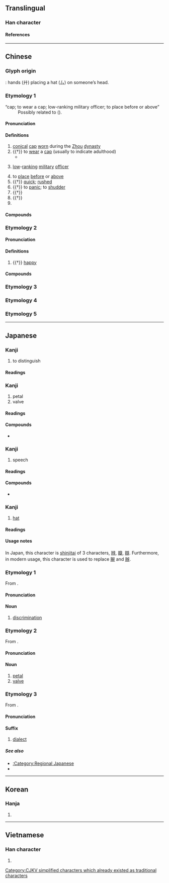 {{character info}}
==Translingual==
{{stroke order|type=janimate}}
{{ja-forms|弁 弁 弁|[[辩]] [[辨]] [[瓣]]|[[辯]] [[辨]] [[瓣]]}}

===Han character===
{{Han char|rn=55|rad=廾|as=02|sn=5|four=23440|canj=IT,XIT|ids=⿱厶廾}}

====References====
{{Han ref|kx=0353.110|dkj=09588|dj=0668.110|hdz=10514.070|uh=5F01}}
{{clear}}

----

==Chinese==
{{zh-forms|alt=覍}}

===Glyph origin===
{{Han etym}}
{{Han compound|ls=i|厶|廾}}: hands (廾) placing a hat (厶) on someone’s head.

===Etymology 1===
; “cap; to wear a cap; low-ranking military officer; to place before or above”
: Possibly related to {{och-l|冕|crown}} ({{zh-ref|Wang, 1982}}).

====Pronunciation====
{{zh-pron
|m=biàn
|c=bin6
|mc=y
|oc=y
|ma=
|cat=n,v,a,pn
}}

====Definitions====
{{zh-hanzi}}

# [[conic]]al [[cap]] [[worn]] during the [[Zhou]] [[dynasty]]
# {{†}} {{lb|zh|of a man}} to [[wear]] a [[cap]] (usually to indicate adulthood)
#* {{zh-x|未 幾 見 兮，突 而 弁 兮。|When you see him after not a long time, Lo! he is '''wearing the cap'''!|ref=Shijing}}
# {{lb|zh|historical}} [[low]]-[[rank]]ing [[military]] [[officer]]
# to [[place]] [[before]] or [[above]]
# {{†}} [[quick]]; [[rushed]]
# {{†}} to [[panic]]; to [[shudder]]
# {{†}} {{zh-alt-form|卞|to wrestle with bare hands}}
# {{†}} {{zh-alt-form|卞|tr=Biàn|a county in Shandong}}
# {{surname|zh}}

====Compounds====
{{zh-der|弁絰|弁髦|弁言|弁目|弁冕|將弁|員弁|武弁|皮弁|棄如弁髦|爵弁|會弁|馬弁|韋弁|頍弁}}

===Etymology 2===

====Pronunciation====
{{zh-pron
|m=pán
|c=pun4
|ma=
|cat=n
}}

====Definitions====
{{zh-hanzi}}

# {{†}} [[happy]]

====Compounds====
{{zh-der|小弁}}

===Etymology 3===
{{zh-see|辯|ss}}

===Etymology 4===
{{zh-see|辨|ss}}

===Etymology 5===
{{zh-see|辮|ss}}

----

==Japanese==

===Kanji===
{{ja-kanji forms|弁|辨}}
{{ja-kanji|grade=5|rs=廾02|kyu=辨}}

# to distinguish

====Readings====
{{ja-readings
|goon=べん
|kanon=へん
|kun=わきま-える, わ-ける
}}

===Kanji===
{{ja-kanji forms|弁|瓣}}
{{ja-kanji|grade=5|rs=廾02|kyu=瓣}}

# petal
# valve

====Readings====
{{ja-readings
|goon=べん
|kanon=はん
|kun=はなびら
}}

====Compounds====
* {{ja-r|花%弁|か%べん|petal}}

===Kanji===
{{ja-kanji forms|弁|辯}}
{{ja-kanji|grade=5|rs=廾02|kyu=辯}}

# speech

====Readings====
{{ja-readings
|on=べん
|kun=と-く, かた-る
}}

====Compounds====
* {{ja-r|関西弁|^かんさい-べん|Kansai dialect}}

===Kanji===
{{ja-kanji|grade=5|rs=廾02}}

# [[hat]]

====Readings====
{{ja-readings
|on=べん
|kun=かんむり-
}}

====Usage notes====
In Japan, this character is [[shinjitai]] of 3 characters, [[辨]], [[瓣]], [[辯]]. Furthermore, in modern usage, this character is used to replace [[辮]] and [[辦]].

===Etymology 1===
{{ja-kanjitab|べん|yomi=o|kyu=辨}}
From {{bor|ja|ltc|-}} {{ltc-l|辨}}.

====Pronunciation====
{{ja-pron|べん}}

====Noun====
{{ja-noun|べん}}

# [[discrimination]]

===Etymology 2===
{{ja-kanjitab|べん|yomi=o|kyu=瓣}}
From {{bor|ja|ltc|-}} {{ltc-l|瓣}}.

====Pronunciation====
{{ja-pron|べん}}

====Noun====
{{ja-noun|べん}}

# [[petal]]
# [[valve]]

===Etymology 3===
{{ja-kanjitab|べん|yomi=o|kyu=辯}}
From {{bor|ja|ltc|-}} {{ltc-l|辯}}.

====Pronunciation====
{{ja-pron|べん}}

====Suffix====
{{ja-pos|suffix|べん}}

# [[dialect]]

=====See also=====
* [[:Category:Regional Japanese]]
* {{ja-r|方言|ほうげん|gloss=dialect}}

----

==Korean==

===Hanja===
{{ko-hanja|hangeul=[[변]], [[반]]|eumhun=|rv=byeon, ban|mr=pyŏn, pan|y=pyen, pan}}

# {{rfdef|ko|sort=廾02}}

----

==Vietnamese==

===Han character===
{{vi-readings|rs=廾02|reading=biền, biện}}

# {{rfdef|vi|sort=廾02}}

[[Category:CJKV simplified characters which already existed as traditional characters]]